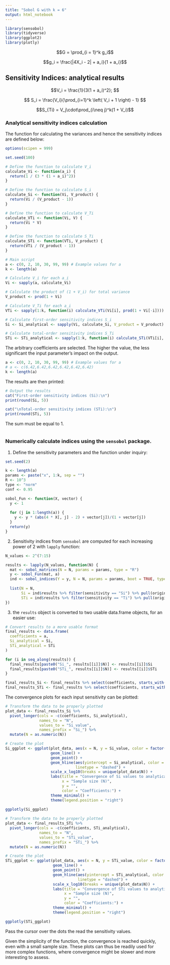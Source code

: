 ```yaml
---
title: "Sobol G with k = 6"
output: html_notebook
---
```


```r
library(sensobol)
library(tidyverse)
library(ggplot2)
library(plotly)
```

$$G = \prod_{i = 1}^k g_i$$

$$g_i = \frac{|4X_i - 2| + a_i}{1 + a_i}$$

## Sensitivity Indices: analytical results

$$V_i = \frac{1}{3(1 + a_i)^2}; $$

$$ S_i = \frac{V_i}{\prod_{i=1}^k \left( V_i + 1 \right) - 1} $$

$$S_{Ti} = V_j\cdot\prod_{i\neq j}^k(1 + V_i)$$

### Analytical sensitivity indices calculation

The function for calculating the variances and hence the sensitivity indices are defined below:
```r
options(scipen = 999)

set.seed(100)

# Define the function to calculate V_i
calculate_Vi <- function(a_i) {
  return(1 / (3 * (1 + a_i)^2))
}

# Define the function to calculate S_i
calculate_Si <- function(Vi, V_product) {
  return(Vi / (V_product - 1))
}

# Define the function to calculate V_Ti
calculate_VTi <- function(Vi, V) {
  return(Vi * V)
}

# Define the function to calculate S_Ti
calculate_STi <- function(VTi, V_product) {
  return(VTi / (V_product - 1))
}

# Main script
a <- c(0, 2, 10, 30, 99, 99) # Example values for a
k <- length(a)

# Calculate V_i for each a_i
Vi <- sapply(a, calculate_Vi)

# Calculate the product of (1 + V_i) for total variance
V_product <- prod(1 + Vi)

# Calculate V_Ti for each a_i
VTi <- sapply(1:k, function(i) calculate_VTi(Vi[i], prod(1 + Vi[-i])))

# Calculate first-order sensitivity indices S_i
Si <- Si_analytical <- sapply(Vi, calculate_Si, V_product = V_product)

# Calculate total-order sensitivity indices S_Ti
STi <- STi_analytical <- sapply(1:k, function(i) calculate_STi(VTi[i], V_product))
```

The arbitrary coefficients are selected. 
The higher the value, the less significant the input parameter's impact on the output.

```r
a <- c(0, 2, 10, 30, 99, 99) # Example values for a
# a <- c(6.42,6.42,6.42,6.42,6.42,6.42)
k <- length(a)
```

The results are then printed:
```r
# Output the results
cat("First-order sensitivity indices (Si):\n")
print(round(Si, 5))

cat("\nTotal-order sensitivity indices (STi):\n")
print(round(STi, 5))
```
The sum must be equal to 1.
```r

```

### Numerically calculate indices using the `sensobol` package.

1. Define the sensitivity parameters and the function under inquiry:
```r
set.seed(2)

k <- length(a)
params <- paste("x", 1:k, sep = "")
R <- 10^3
type <- "norm"
conf <- 0.95

sobol_Fun <- function(X, vector) {
  y <- 1
  
  for (j in 1:length(a)) {
    y <- y * (abs(4 * X[, j] - 2) + vector[j])/(1 + vector[j])
  }
  return(y)
}
```

2. Sensitivity indices from `sensobol` are computed for each increasing power of 2 with `lapply` function:
```r
N_values <- 2^(7:15)

results <- lapply(N_values, function(N) {
  mat <- sobol_matrices(N = N, params = params, type = "R")
  y <- sobol_Fun(mat, a)
  ind <- sobol_indices(Y = y, N = N, params = params, boot = TRUE, type = "norm", conf = 0.95, R = R)
  
  list(N = N, 
       Si = ind$results %>% filter(sensitivity == "Si") %>% pull(original), 
       STi = ind$results %>% filter(sensitivity == "Ti") %>% pull(original))
})
```

3. the `results` object is converted to two usable data.frame objects, for an easier use:
```r
# Convert results to a more usable format
final_results <- data.frame(
  coefficients = a,
  Si_analytical = Si,
  STi_analytical = STi
)

for (i in seq_along(results)) {
  final_results[paste0("Si_", results[[i]]$N)] <- results[[i]]$Si
  final_results[paste0("STi_", results[[i]]$N)] <- results[[i]]$STi
}

final_results_Si <- final_results %>% select(coefficients, starts_with("Si")) %>% round(5)
final_results_STi <- final_results %>% select(coefficients, starts_with("STi")) %>% round(5)
```

The convergence plots for each input sensitivity can be plotted:
```r
# Transform the data to be properly plotted
plot_data <- final_results_Si %>%
  pivot_longer(cols = -c(coefficients, Si_analytical),
               names_to = "N",
               values_to = "Si_value",
               names_prefix = "Si_") %>%
  mutate(N = as.numeric(N))

# Create the plot
Si_ggplot <- ggplot(plot_data, aes(x = N, y = Si_value, color = factor(coefficients))) +
                    geom_line() +
                    geom_point() +
                    geom_hline(aes(yintercept = Si_analytical, color = factor(coefficients)), 
                               linetype = "dashed") +
                    scale_x_log10(breaks = unique(plot_data$N)) +
                    labs(title = "Convergence of Si values to analytical values (dashed lines)",
                         x = "Sample size (N)",
                         y = "",
                         color = "Coefficients:") +
                    theme_minimal() +
                    theme(legend.position = "right")
                  
ggplotly(Si_ggplot)
```

```r
# Transform the data to be properly plotted
plot_data <- final_results_STi %>%
  pivot_longer(cols = -c(coefficients, STi_analytical),
               names_to = "N",
               values_to = "STi_value",
               names_prefix = "STi_") %>%
  mutate(N = as.numeric(N))

# Create the plot
STi_ggplot <- ggplot(plot_data, aes(x = N, y = STi_value, color = factor(coefficients))) +
                     geom_line() +
                     geom_point() +
                     geom_hline(aes(yintercept = STi_analytical, color = factor(coefficients)), 
                                linetype = "dashed") +
                     scale_x_log10(breaks = unique(plot_data$N)) +
                     labs(title = "Convergence of STi values to analytical values (dashed lines)",
                          x = "Sample size (N)",
                          y = "",
                          color = "Coefficients:") +
                     theme_minimal() +
                     theme(legend.position = "right")

ggplotly(STi_ggplot)
```

Pass  the cursor over the dots the read the sensitivity values.


Given the simplicity of the function, the convergence is reached quickly, even with a small sample size. These plots can thus be readily used for more complex functions, where convergence might be slower and more interesting to assess. 

